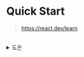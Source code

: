 # Quick Start

> https://react.dev/learn

<br />

<details>
  <summary>도은</summary>
  매일 사용하게 될 React 개념 80%를 소개한다.

## 컴포넌트 생성 및 중첩하기

- React 앱은 `컴포넌트`로 구성된다.
- 컴포넌트는 UI의 일부
- 컴포넌트는 버튼처럼 작을 수도 있고, 전체 페이지만큼 클 수도 있다.
- React 컴포넌트는 **`마크업을 반환하는 자바스크립트 함수`**이다.

```jsx
function MyButton() {
  return <button>I'm a button</button>;
}
```

- React 컴포넌트는 항상 대문자로 시작해야 한다.

## JSX로 마크업 작성하기

- React 프로젝트는 편의성을 위해 JSX를 사용
- JSX(JavaScript Syntax eXtension)은 자바스크립트를 확장한 문법
- 브라우저에서 실행하기 전에 트랜스파일러에 의해 자바스립트 형태로 트랜스파일링
  - 트랜스파일러는 JSX를 `React.createElement()` 호출로 컴파일
    ```jsx
    // as-is
    const element = <h1 className="greeting">Hello, world!</h1>;
    // to-be
    const element = React.createElement('h1', { className: 'greeting' }, 'Hello, world!');
    ```
- 이러한 객체를 `React 엘리먼트`라고 하는데
- **JSX는 React 엘리먼트(element)를 생성**
- ⭐️ React는 이 객체를 읽어서, **DOM을 구성**하고 최신 상태로 유지하는 데 사용

## 🤔 궁금한 점

**`🤔 js, jsx는 차이가 없는데, ts, tsx는 왜 차이가 있을까?`**

- TypeScript는 기본적으로 JSX를 지원하지는 않음
- JSX를 사용하는 파일은 명시적으로 `tsx` 확장자를 사용해야 한다.
- 그래야 TS 컴파일러가 JSX 구문을 적절히 파싱이 가능하다
- TypeScript에서는 타입 검사와 JSX 파싱 방식이 다르기 때문에 `ts`와 `tsx`를 구분해야 한다.
- JSX는 트랜스파일러에 의해 JS로 변환되기 때문에, 최종 실행 파일에는 차이가 없다.
  - JavaScript 엔진은 `*.js`와 `*.jsx` 파일을 동일하게 처리
  - `*.jsx` 확장자는 단지 프로젝트에서 파일을 쉽게 식별하기 위해 도입된 것

**`🤔 js, jsx 확장자 차이로 인한 성능 차이가 있을까? 명시적으로 적어주었을 때 이점이 없을까?`**

- 없다고 한다.
- 트랜스파일러에 의해 모두 일반 JavaScript로 변환되기 때문에
- 트랜스파일링은 **확장자와 무관하게 모든 파일이 처리** (물론 설정으로 exclude 가능)

</details>
